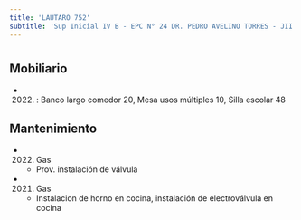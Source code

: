 ```yaml
---
title: 'LAUTARO 752'
subtitle: 'Sup Inicial IV B - EPC N° 24 DR. PEDRO AVELINO TORRES - JII N° 03/11° - ESC. DE MUSICA N° 07'
---
```


#


## Mobiliario

*  (2022) : Banco largo comedor 20, Mesa usos múltiples 10, Silla escolar 48 





## Mantenimiento

*  (2022) Gas 
    + Prov.  instalación de válvula

*  (2021) Gas 
    + Instalacion de horno en cocina, instalación de electroválvula en cocina



